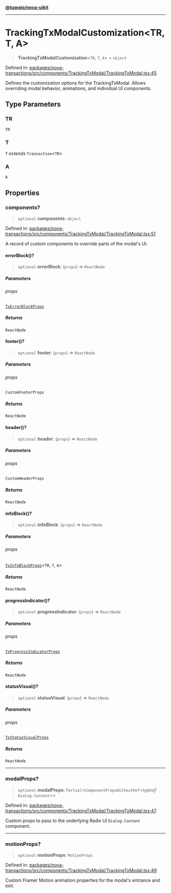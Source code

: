 [**@tuwaio/nova-uikit**](../../../README.md)

***

# TrackingTxModalCustomization\<TR, T, A\>

> **TrackingTxModalCustomization**\<`TR`, `T`, `A`\> = `object`

Defined in: [packages/nova-transactions/src/components/TrackingTxModal/TrackingTxModal.tsx:45](https://github.com/TuwaIO/nova-uikit/blob/b72145a1f64f5b4f5f0fedbaf7f0792427229acd/packages/nova-transactions/src/components/TrackingTxModal/TrackingTxModal.tsx#L45)

Defines the customization options for the TrackingTxModal.
Allows overriding modal behavior, animations, and individual UI components.

## Type Parameters

### TR

`TR`

### T

`T` *extends* `Transaction`\<`TR`\>

### A

`A`

## Properties

### components?

> `optional` **components**: `object`

Defined in: [packages/nova-transactions/src/components/TrackingTxModal/TrackingTxModal.tsx:51](https://github.com/TuwaIO/nova-uikit/blob/b72145a1f64f5b4f5f0fedbaf7f0792427229acd/packages/nova-transactions/src/components/TrackingTxModal/TrackingTxModal.tsx#L51)

A record of custom components to override parts of the modal's UI.

#### errorBlock()?

> `optional` **errorBlock**: (`props`) => `ReactNode`

##### Parameters

###### props

[`TxErrorBlockProps`](TxErrorBlockProps.md)

##### Returns

`ReactNode`

#### footer()?

> `optional` **footer**: (`props`) => `ReactNode`

##### Parameters

###### props

`CustomFooterProps`

##### Returns

`ReactNode`

#### header()?

> `optional` **header**: (`props`) => `ReactNode`

##### Parameters

###### props

`CustomHeaderProps`

##### Returns

`ReactNode`

#### infoBlock()?

> `optional` **infoBlock**: (`props`) => `ReactNode`

##### Parameters

###### props

[`TxInfoBlockProps`](TxInfoBlockProps.md)\<`TR`, `T`, `A`\>

##### Returns

`ReactNode`

#### progressIndicator()?

> `optional` **progressIndicator**: (`props`) => `ReactNode`

##### Parameters

###### props

[`TxProgressIndicatorProps`](../interfaces/TxProgressIndicatorProps.md)

##### Returns

`ReactNode`

#### statusVisual()?

> `optional` **statusVisual**: (`props`) => `ReactNode`

##### Parameters

###### props

[`TxStatusVisualProps`](TxStatusVisualProps.md)

##### Returns

`ReactNode`

***

### modalProps?

> `optional` **modalProps**: `Partial`\<`ComponentPropsWithoutRef`\<*typeof* `Dialog.Content`\>\>

Defined in: [packages/nova-transactions/src/components/TrackingTxModal/TrackingTxModal.tsx:47](https://github.com/TuwaIO/nova-uikit/blob/b72145a1f64f5b4f5f0fedbaf7f0792427229acd/packages/nova-transactions/src/components/TrackingTxModal/TrackingTxModal.tsx#L47)

Custom props to pass to the underlying Radix UI `Dialog.Content` component.

***

### motionProps?

> `optional` **motionProps**: `MotionProps`

Defined in: [packages/nova-transactions/src/components/TrackingTxModal/TrackingTxModal.tsx:49](https://github.com/TuwaIO/nova-uikit/blob/b72145a1f64f5b4f5f0fedbaf7f0792427229acd/packages/nova-transactions/src/components/TrackingTxModal/TrackingTxModal.tsx#L49)

Custom Framer Motion animation properties for the modal's entrance and exit.
